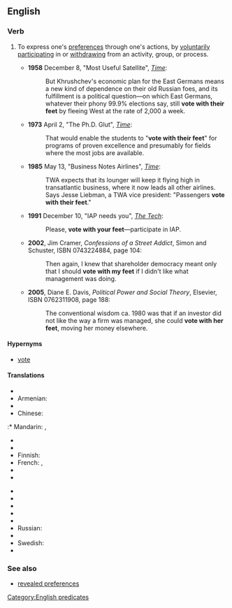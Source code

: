 {{was wotd|2010|May|28}}
==English==

===Verb===
{{head|en|verb|head=[[to]] [[vote]] [[with]] [[one]][['s]] [[feet]]}}

# {{idiomatic}} To express one's [[preference]]s through one's actions, by [[voluntarily]] [[participate|participating]] in or  [[withdraw]]ing from an activity, group, or process.
#* '''1958''' December 8, "Most Useful Satellite", [[w:Time (magazine)|''Time'']]:<!--There are _much_ earlier uses than 1958, but that's the earliest I could confirm a quotation from easily.-->
#*: But Khrushchev's economic plan for the East Germans means a new kind of dependence on their old Russian foes, and its fulfillment is a political question—on which East Germans, whatever their phony 99.9% elections say, still '''vote with their feet''' by fleeing West at the rate of 2,000 a week.
#* '''1973''' April 2, "The Ph.D. Glut", [[w:Time (magazine)|''Time'']]:
#*: That would enable the students to "'''vote with their feet'''" for programs of proven excellence and presumably for fields where the most jobs are available.
#* '''1985''' May 13, "Business Notes Airlines",<!--someone should check that on paper or microfiche: it probably needs a colon or dash: i only saw it online--> [[w:Time (magazine)|''Time'']]:
#*: TWA expects that its lounger will keep it flying high in transatlantic business, where it now leads all other airlines. Says Jesse Liebman, a TWA vice president: "Passengers '''vote with their feet'''."
#* '''1991''' December 10, "IAP needs you", [[w:The Tech (newspaper)|''The Tech'']]:
#*: Please, '''vote with your feet'''—participate in IAP.
#* '''2002''', Jim Cramer, ''Confessions of a Street Addict'', Simon and Schuster, ISBN 0743224884, page 104:
#*: Then again, I knew that shareholder democracy meant only that I should '''vote with my feet''' if I didn't like what management was doing.
#* '''2005''', Diane E. Davis, ''Political Power and Social Theory'', Elsevier, ISBN 0762311908, page 188:
#*: The conventional wisdom ca. 1980 was that if an investor did not like the way a firm was managed, she could '''vote with her feet''', moving her money elsewhere.

====Hypernyms====
* [[vote]]

====Translations====
{{trans-top|to express one's preferences through one's actions}}
* {{trreq|ar}}
* Armenian: {{t-|hy|քվեարկել ոտքերով|tr=k’vearkel otk’erov}}
* {{trreq|ca}} 
* Chinese:
:* Mandarin: {{t|zh|弃权|sc=Hani}}, {{t|zh|逃避|sc=Hani}}
* {{trreq|cs}}
* {{trreq|nl}}
* Finnish: {{t-|fi|äänestää jaloillaan}}
* French: {{t-|fr|aller à la pêche}} , {{t-|fr|voter avec ses pieds}}
* {{trreq|de}}
* {{trreq|hi}}
{{trans-mid}}
* {{trreq|it}}
* {{trreq|ja}}
* {{trreq|ko}}
* {{trreq|pl}}
* {{trreq|pt}}
* Russian: {{t-|ru|голосовать ногами|tr=golosovát' nogámi}}
* {{trreq|es}}
* Swedish: {{t-|sv|rösta med fötterna}}
* {{trreq|vi}}
{{trans-bottom}}

===See also===
* [[revealed preferences]]

[[Category:English predicates]]